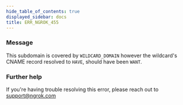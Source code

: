 ```yaml
---
hide_table_of_contents: true
displayed_sidebar: docs
title: ERR_NGROK_455
---
```


### Message

This subdomain is covered by `WILDCARD_DOMAIN` however the wildcard's CNAME record resolved to `HAVE`, should have been `WANT`.

### Further help

If you're having trouble resolving this error, please reach out to [support@ngrok.com](mailto:support@ngrok.com?subject=Help%20with%20ERR_NGROK_455)
